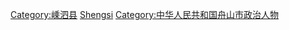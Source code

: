 [[Category:嵊泗县|Category:嵊泗县]]
[[Category:浙江省县委书记|Shengsi]]
[[Category:中华人民共和国舟山市政治人物|Category:中华人民共和国舟山市政治人物]]